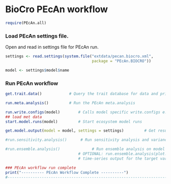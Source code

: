 BioCro PEcAn workflow
======================

```r
require(PEcAn.all)
```
### Load PEcAn settings file.

Open and read in settings file for PEcAn run.


```r
settings <- read.settings(system.file("extdata/pecan.biocro.xml",
                                      package = "PEcAn.BIOCRO"))

model <- settings$model$name


```
### Run PEcAn workflow

```r

get.trait.data()        	# Query the trait database for data and priors

run.meta.analysis()     	# Run the PEcAn meta.analysis
```



```r
run.write.configs(model)        # Calls model specific write.configs e.g. write.config.ed.R
## load met data
start.model.runs(model)         # Start ecosystem model runs

get.model.output(model = model, settings = settings)         # Get results of model runs

#run.sensitivity.analysis()      # Run sensitivity analysis and variance decomposition on model output

#run.ensemble.analysis()		      # Run ensemble analysis on model output. 
                                # OPTIONAL: run.ensemble.analysis(plot.timeseries=TRUE) to get an esemble 
                                # time-series output for the target variables set in the PEcAn.xml file

### PEcAn workflow run complete
print("---------- PEcAn Workflow Complete ----------")
#--------------------------------------------------------------------------------------------------#
```
